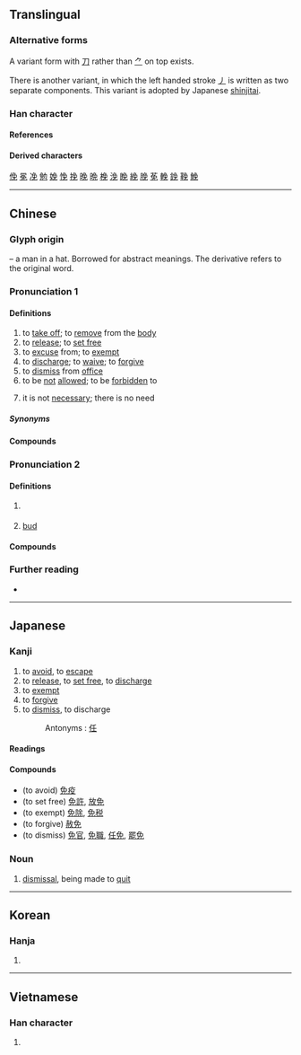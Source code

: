 {{also|兔}}
{{character info}}
{{character info|0xFA32}}
{{character info|0x2F80E}}
==Translingual==
{{stroke order}}
{{ja-forms|免|免|免}}

===Alternative forms===
A variant form with [[刀]] rather than [[⺈]] on top exists.

There is another variant, in which the left handed stroke [[㇓]] is written as two separate components. This variant is adopted by Japanese [[shinjitai]].

===Han character===
{{Han char|rn=10|rad=儿|as=05|asj=06|sn=7|snj=8|four=27416|canj=NAHU|ids=⿱⺈⿸⿻口丿乚(GHTK),⿳⺈𫩏儿(JV),⿱刀⿸⿻口丿乚(U+FA32)}}

====References====
{{Han ref|kx=0124.230|dkj=01358|dj=0264.030|hdz=10270.090|uh=514D}}

====Derived characters====
[[俛]] [[冕]] [[凂]] [[勉]] [[娩]] [[悗]] [[挽]] [[晚]] [[晩]] [[梚]] [[浼]] [[睌]] [[絻]] [[脕]] [[莬]] [[輓]] [[鋔]] [[鞔]] [[鮸]]

----

==Chinese==
{{zh-forms}}

===Glyph origin===
{{Han etym}}
{{liushu|p}} – a man in a hat. Borrowed for abstract meanings. The derivative {{och-l|冕}} refers to the original word.

===Pronunciation 1===
{{zh-pron
|m=miǎn
|c=min5
|h=pfs=miên
|md=miēng
|mn=bián/sg:mián
|mn-t=miang2/miêng2/ming2/mêng2
|mn-t_note=miang2/miêng2 - literary (including “there is no need”, miêng2 - Chaozhou); ming2/mêng2 - vernacular (mêng2 - Jieyang)
|w=3mi
|mc=y
|oc=y
|ma=Zh-mian.ogg
|cat=v,mn:adv
}}

====Definitions====
{{zh-hanzi}}

# to [[take off]]; to [[remove]] from the [[body]]
# to [[release]]; to [[set free]]
# to [[excuse]] from; to [[exempt]]
# to [[discharge]]; to [[waive]]; to [[forgive]]
# to [[dismiss]] from [[office]]
# to be [[not]] [[allowed]]; to be [[forbidden]] to
# {{lb|zh|Min Nan}} it is not [[necessary]]; there is no need

=====Synonyms=====
{{zh-dial|不用}}

====Compounds====
{{zh-der|免刑|庶免|免稅口岸|在所難免|免得|免洗餐具|免苦錢|免職|免禮|僅以身免|免戰牌|免席|乞免|免丁|免試|免稅商店|免喪|免帖|免身|免官|免黜|免稅|寬免|免役|基礎免疫|不能自免|免不得|天然免疫|免卻|免乳|免疫力|免參|倖免|免票|免疫作用|免俗|免冠|免疫系統|免談|俱免|免稅額|幸免|免罪|免不了|免試升學|免訴|免除|以免|在所不免|宥免|免責權|免疫血清|免稅品|不免|免疫|免費|免費軟體|免冠解印|斃監免議|抵免|病免|未能免俗|擔免|無一倖免|減免|推免|矜免|放免|未免|罷免|難免|黜免|陽狂自免|蠲免|罷免權|自然免疫|能免則免|臨難苟免|赦免|避免|豁免權|被動免疫|豁免|苟免|免簽|免客氣:bián kheh-khì}}

===Pronunciation 2===
{{zh-pron
|m=wèn
|c=man6
|cat=n
}}

====Definitions====
{{zh-hanzi}}

# {{lb|zh|historical}} {{zh-alt-form|絻|a kind of [[mourning]] [[apparel]]}}
# [[bud]]

====Compounds====
{{zh-der|fold=1|袒免}}

===Further reading===
* {{thcwd|2885}}

----

==Japanese==
{{ja-kanji forms|&#64050;|c=y}}

===Kanji===
{{ja-kanji|grade=c|rs=儿06}}

# to [[avoid]], to [[escape]]
# to [[release]], to [[set free]], to [[discharge]]
# to [[exempt]]
# to [[forgive]]
# to [[dismiss]], to discharge
#: Antonyms : [[任]]

====Readings====
{{ja-readings
|goon=めん
|kanon=べん
|kun=まぬか-れる, ゆる-す
}}

====Compounds====
* (to avoid) [[免疫]]
* (to set free) [[免許]], [[放免]]
* (to exempt) [[免除]], [[免税]]
* (to forgive) [[赦免]]
* (to dismiss) [[免官]], [[免職]], [[任免]], [[罷免]]

===Noun===
{{ja-noun|めん}}

# [[dismissal]], being made to [[quit]]

----

==Korean==

===Hanja===
{{ko-hanja|hangeul=[[면]], [[문]]|rv=myeon, mun|mr=myŏn, mun|y=myen, mwun}}

# {{rfdef|ko|sort=儿06}}

----

==Vietnamese==

===Han character===
{{vi-readings|reading=[[miễn]], [[mấy]], [[mến]], [[mém]], [[mễm]]|rs=儿06}}

# {{rfdef|vi|sort=儿06}}